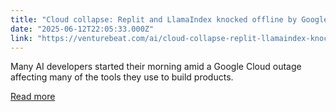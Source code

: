 ```yaml
---
title: "Cloud collapse: Replit and LlamaIndex knocked offline by Google Cloud identity outage"
date: "2025-06-12T22:05:33.000Z"
link: "https://venturebeat.com/ai/cloud-collapse-replit-llamaindex-knocked-offline-by-google-cloud-identity-outage/"
---
```


Many AI developers started their morning amid a Google Cloud outage affecting many of the tools they use to build products.

[Read more](https://venturebeat.com/ai/cloud-collapse-replit-llamaindex-knocked-offline-by-google-cloud-identity-outage/)
